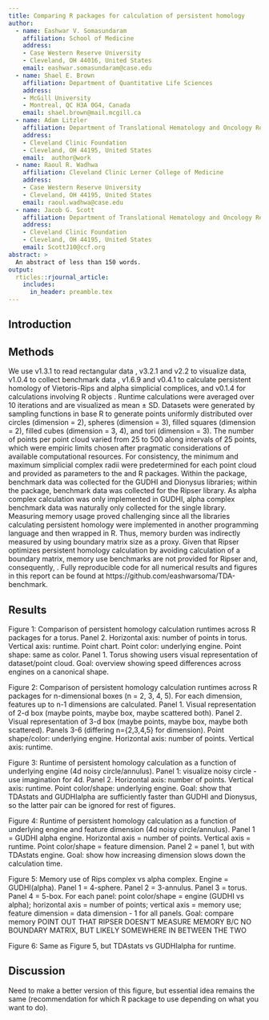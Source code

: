 ```yaml
---
title: Comparing R packages for calculation of persistent homology
author:
  - name: Eashwar V. Somasundaram
    affiliation: School of Medicine
    address:
    - Case Western Reserve University
    - Cleveland, OH 44016, United States
    email: eashwar.somasundaram@case.edu
  - name: Shael E. Brown
    affiliation: Department of Quantitative Life Sciences
    address:
    - McGill University
    - Montreal, QC H3A 0G4, Canada
    email: shael.brown@mail.mcgill.ca
  - name: Adam Litzler
    affiliation: Department of Translational Hematology and Oncology Research
    address:
    - Cleveland Clinic Foundation
    - Cleveland, OH 44195, United States
    email:  author@work
  - name: Raoul R. Wadhwa
    affiliation: Cleveland Clinic Lerner College of Medicine
    address:
    - Case Western Reserve University
    - Cleveland, OH 44195, United States
    email: raoul.wadhwa@case.edu
  - name: Jacob G. Scott
    affiliation: Department of Translational Hematology and Oncology Research
    address:
    - Cleveland Clinic Foundation
    - Cleveland, OH 44195, United States
    email: ScottJ10@ccf.org
abstract: >
  An abstract of less than 150 words.
output:
  rticles::rjournal_article:
    includes:
      in_header: preamble.tex
---
```


## Introduction

## Methods

<!--An exclusively R (v3.6.2) code pipeline was built for this project \citep{Rlang,ihaka1996}.-->
We use \CRANpkg{readr} v1.3.1 to read rectangular data \cite{readr}, \CRANpkg{ggplot2} v3.2.1 \citep{ggplot2} and \CRANpkg{magick} v2.2 \citep{magick} to visualize data, \CRANpkg{bench} v1.0.4 to collect benchmark data \citep{bench}, \CRANpkg{TDA} v1.6.9 \citep{TDA} and \CRANpkg{TDAstats} v0.4.1 \citep{TDAstats} to calculate persistent homology of Vietoris-Rips and alpha simplicial complices, and \CRANpkg{pryr} v0.1.4 for calculations involving R objects \citep{pryr}.
Runtime calculations were averaged over 10 iterations and are visualized as mean $\pm$ SD.
Datasets were generated by sampling functions in base R to generate points uniformly distributed over circles (dimension = 2), spheres (dimension = 3), filled squares (dimension = 2), filled cubes (dimension = 3, 4), and tori (dimension = 3).
The number of points per point cloud varied from 25 to 500 along intervals of 25 points, which were empiric limits chosen after pragmatic considerations of available computational resources.
For consistency, the minimum and maximum simplicial complex radii were predetermined for each point cloud and provided as parameters to the \CRANpkg{TDA} and \CRANpkg{TDAstats} R packages.
Within the \CRANpkg{TDA} package, benchmark data was collected for the GUDHI \citep{gudhi} and Dionysus \citep{Dionysus} libraries; within the \CRANpkg{TDAstats} package, benchmark data was collected for the Ripser \citep{Ripser} library.
As alpha complex calculation was only implemented in GUDHI, alpha complex benchmark data was naturally only collected for the single library.
Measuring memory usage proved challenging since all the libraries calculating persistent homology were implemented in another programming language and then wrapped in R.
Thus, memory burden was indirectly measured by using boundary matrix size as a proxy.
Given that Ripser optimizes persistent homology calculation by avoiding calculation of a boundary matrix, memory use benchmarks are not provided for Ripser and, consequently, \CRANpkg{TDAstats}.
Fully reproducible code for all numerical results and figures in this report can be found at https://github.com/eashwarsoma/TDA-benchmark.

## Results

Figure 1: Comparison of persistent homology calculation runtimes across R packages for a torus. Panel 2. Horizontal axis: number of points in torus. Vertical axis: runtime. Point chart. Point color: underlying engine. Point shape: same as color. Panel 1. Torus showing users visual representation of dataset/point cloud. Goal: overview showing speed differences across engines on a canonical shape.

Figure 2: Comparison of persistent homology calculation runtimes across R packages for n-dimensional boxes (n = 2, 3, 4, 5). For each dimension, features up to n-1 dimensions are calculated. Panel 1. Visual representation of 2-d box (maybe points, maybe box, maybe scattered both). Panel 2. Visual representation of 3-d box (maybe points, maybe box, maybe both scattered). Panels 3-6 (differing n={2,3,4,5} for dimension). Point shape/color: underlying engine. Horizontal axis: number of points. Vertical axis: runtime.

Figure 3: Runtime of persistent homology calculation as a function of underlying engine (4d noisy circle/annulus). Panel 1: visualize noisy circle - use imagination for 4d. Panel 2. Horizontal axis: number of points. Vertical axis: runtime. Point color/shape: underlying engine. Goal: show that TDAstats and GUDHIalpha are sufficiently faster than GUDHI and Dionysus, so the latter pair can be ignored for rest of figures.

Figure 4: Runtime of persistent homology calculation as a function of underlying engine and feature dimension (4d noisy circle/annulus). Panel 1 = GUDHI alpha engine. Horizontal axis = number of points. Vertical axis = runtime. Point color/shape = feature dimension. Panel 2 = panel 1, but with TDAstats engine. Goal: show how increasing dimension slows down the calculation time.

Figure 5: Memory use of Rips complex vs alpha complex. Engine = GUDHI(alpha). Panel 1 = 4-sphere. Panel 2 = 3-annulus. Panel 3 = torus. Panel 4 = 5-box. For each panel: point color/shape = engine (GUDHI vs alpha); horizontal axis = number of points; vertical axis = memory use; feature dimension = data dimension - 1 for all panels. Goal: compare memory
POINT OUT THAT RIPSER DOESN'T MEASURE MEMORY B/C NO BOUNDARY MATRIX, BUT LIKELY SOMEWHERE IN BETWEEN THE TWO

Figure 6: Same as Figure 5, but TDAstats vs GUDHIalpha for runtime.

## Discussion

Need to make a better version of this figure, but essential idea remains the same (recommendation for which R package to use depending on what you want to do).

\begin{figure}
  \centering
  \includegraphics[height=2.5in]{decision}
\end{figure}

\bibliography{tdabench}

